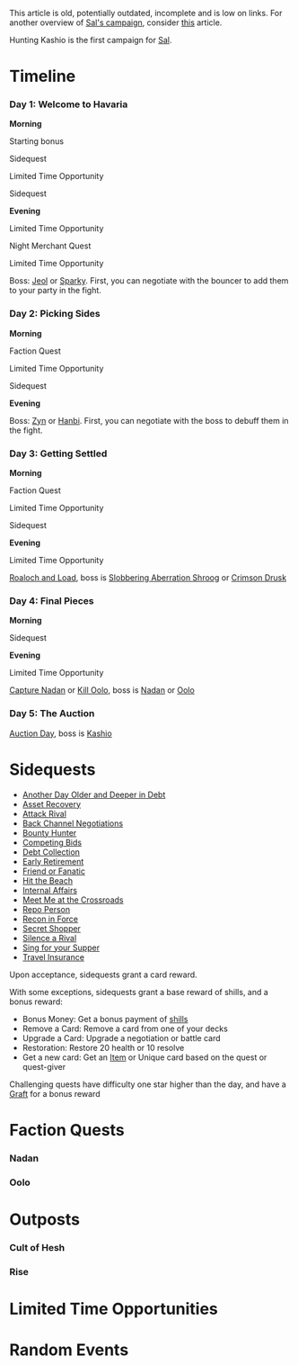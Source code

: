 This article is old, potentially outdated, incomplete and is low on links. For another overview of [[Sal's campaign]], consider [[Sal's campaign|this]] article.

{{quote|Sal escapes a life of servitude to claim the ultimate bounty—and get her revenge.}}

Hunting Kashio is the first campaign for [[Sal]].

= Timeline = 

=== Day 1: Welcome to Havaria ===

'''Morning'''

Starting bonus

Sidequest

Limited Time Opportunity

Sidequest

'''Evening'''

Limited Time Opportunity

Night Merchant Quest

Limited Time Opportunity

Boss: [[Jeol]] or [[Sparky]]. First, you can negotiate with the bouncer to add them to your party in the fight.

=== Day 2: Picking Sides ===

'''Morning'''

Faction Quest

Limited Time Opportunity

Sidequest 

'''Evening'''

Boss: [[Zyn]] or [[Hanbi]]. First, you can negotiate with the boss to debuff them in the fight.

=== Day 3: Getting Settled ===

'''Morning'''

Faction Quest

Limited Time Opportunity

Sidequest

'''Evening'''

Limited Time Opportunity

[[Roaloch and Load]], boss is [[Slobbering Aberration Shroog]] or [[Crimson Drusk]]

=== Day 4: Final Pieces ===

'''Morning'''

Sidequest

'''Evening'''

Limited Time Opportunity

[[Capture Nadan]] or [[Kill Oolo]], boss is [[Nadan]] or [[Oolo]]

=== Day 5: The Auction ===

[[Auction Day]], boss is [[Kashio]]

= Sidequests =


* [[Another Day Older and Deeper in Debt]]
* [[Asset Recovery]]
* [[Attack Rival]]
* [[Back Channel Negotiations]]
* [[Bounty Hunter]]
* [[Competing Bids]]
* [[Debt Collection]]
* [[Early Retirement]]
* [[Friend or Fanatic]]
* [[Hit the Beach]]
* [[Internal Affairs]]
* [[Meet Me at the Crossroads]]
* [[Repo Person]]
* [[Recon in Force]]
* [[Secret Shopper]]
* [[Silence a Rival]]
* [[Sing for your Supper]]
* [[Travel Insurance]]

Upon acceptance, sidequests grant a card reward.

With some exceptions, sidequests grant a base reward of shills, and a bonus reward:

* Bonus Money: Get a bonus payment of [[shills]]
* Remove a Card: Remove a card from one of your decks
* Upgrade a Card: Upgrade a negotiation or battle card
* Restoration: Restore 20 health or 10 resolve
* Get a new card: Get an [[Items|Item]] or Unique card based on the quest or quest-giver

Challenging quests have difficulty one star higher than the day, and have a [[Grafts|Graft]] for a bonus reward

= Faction Quests =

=== Nadan ===

=== Oolo ===

= Outposts =

=== Cult of Hesh ===

=== Rise ===

= Limited Time Opportunities =

= Random Events =
{{stub}}
